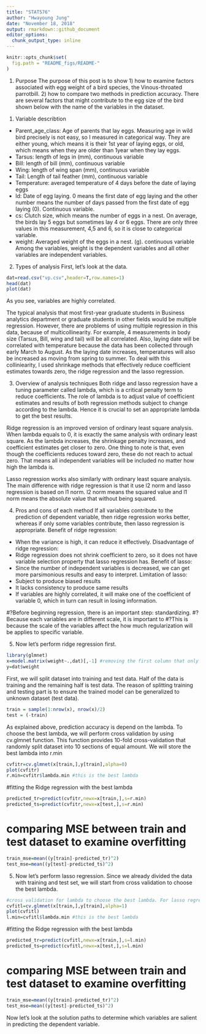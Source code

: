 ---
title: "STAT576"
author: "Hwayoung Jung"
date: "November 18, 2018"
output: rmarkdown::github_document
editor_options: 
  chunk_output_type: inline
---
```{r, echo = FALSE}
knitr::opts_chunk$set(
  fig.path = "README_figs/README-"
)
```
1. Purpose 
The purpose of this post is to show 1) how to examine factors associated with egg weight of a bird species, the Vinous-throated parrotbill. 2) how to compare two methods in prediction accuracy. There are several factors that might contribute to the egg size of the bird shown below with the name of the variables in the dataset.


1) Variable describtion
- Parent_age_class: Age of parents that lay eggs. Measuring age in wild bird precisely is not easy, so I measured in categorical way. They are either young, which means it is their 1st year of laying eggs, or old, which means when they are older than 1year when they lay eggs. 
- Tarsus: length of legs in (mm), continuous variable
- Bill: length of bill (mm), continuous variable
- Wing: length of wing span (mm), continuous variable 
- Tail: Length of tail feather (mm), continuous variable
- Temperature: averaged temperature of 4 days before the date of laying eggs
- ld: Date of egg laying. 0 means the first date of egg laying and the other number means the number of days passed from the first date of egg laying (0). Continuous variable.
- cs: Clutch size, which means the number of eggs in a nest. On average, the birds lay 5 eggs but sometimes lay 4 or 6 eggs. There are only three values in this measurement, 4,5 and 6, so it is close to categorical variable.
- weight: Averaged weight of the eggs in a nest. (g). continuous variable
Among the variables, weight is the dependent variables and all other variables are independent variables.


2. Types of analysis
First, let's look at the data.

```{r}
dat=read.csv("vp.csv",header=T,row.names=1)
head(dat)
plot(dat)
```
As you see, variables are highly correlated.

The typical analysis that most first-year graduate students in Business analytics department or graduate students in other fields would be multiple regression. However, there are problems of using multiple regression in this data, because of multicollinearity. For example, 4 measurements in body size (Tarsus, Bill, wing and tail) will be all correlated. Also, laying date will be correlated with temperature because the data has been collected through early March to August. As the laying date increases, temperatures will also be increased as moving from spring to summer. To deal with this colliniearity, I used shrinkage methods that effectively reduce coefficient estimates towards zero, the ridge regression and the lasso regression.

3. Overview of analysis techniques
Both ridge and lasso regression have a tuning parameter called lambda, which is a critical penalty term to reduce coefficients. The role of lambda is to adjust value of coefficient estimates and results of both regression methods subject to change according to the lambda. Hence it is crucial to set an appropriate lambda to get the best results. 

Ridge regression is an improved version of ordinary least square analysis. When lambda equals to 0, it is exactly the same analysis with ordinary least square. As the lambda increases, the shrinkage penalty increases, and coefficient estimates get closer to zero. One thing to note is that, even though the coefficients reduces toward zero, these do not reach to actual zero. That means all independent variables will be included no matter how high the lambda is.

Lasso regression works also similarly with ordinary least square analysis. The main difference with ridge regression is that it use l2 norm and lasso regression is based on l1 norm. l2 norm means the squared value and l1 norm means the absolute value that without being squared. 

4. Pros and cons of each method
If all variables contribute to the prediction of dependent variable, then ridge regression works better, whereas if only some variables contribute, then lasso regression is appropriate.
Benefit of ridge regression: 
  -	When the variance is high, it can reduce it effectively.
Disadvantage of ridge regression:
  -	Ridge regression does not shrink coefficient to zero, so it does not have variable selection property that lasso regression has.
Benefit of lasso: 
  -	Since the number of independent variables is decreased, we can get more parsimonious results and easy to interpret.
Limitation of lasso:
  -	Subject to produce biased results
  -	It lacks consistency to produce same results
  -	If variables are highly correlated, it will make one of the coefficient of variable 0, which in turn can result in losing information. 

#?Before beginning regression, there is an important step: standardizing.
#?Because each variables are in different scale, it is important to 
#?This is because the scale of the variables affect the how much regularization will be applies to specific variable.

5. Now let's perform ridge regression first.

```{r}
library(glmnet)
x=model.matrix(weight~.,dat)[,-1] #removing the first column that only has intercept (we don't need it)
y=dat$weight
```
First, we will split dataset into training and test data. Half of the data is training and the remaining half is test data. The reason of splitting training and testing part is to ensure the trained model can be generalized to unknown dataset (test data).
```{r}
train = sample(1:nrow(x), nrow(x)/2)
test = (-train)
```
As explained above, prediction accuracy is depend on the lambda.
To choose the best lambda, we will perform cross validation by using cv.glmnet function.
This function provides 10-fold cross-validation that randomly split dataset into 10 sections of equal amount.
We will store the best lambda into r.min
```{r}
cvfitr=cv.glmnet(x[train,],y[train],alpha=0)
plot(cvfitr)
r.min=cvfitr$lambda.min #this is the best lambda
```
#fitting the Ridge regression with the best lambda 
```{r}
predicted_tr=predict(cvfitr,newx=x[train,],s=r.min)
predicted_ts=predict(cvfitr,newx=x[test,],s=r.min)
```
#	comparing MSE between train and test dataset to examine overfitting
```{r}
train_mse=mean((y[train]-predicted_tr)^2)
test_mse=mean((y[test]-predicted_ts)^2)

```
5. Now let's perform lasso regression. Since we already divided the data with training and test set, we will start from cross validation to choose the best lambda.
```{r}
#cross validation for lambda to choose the best lambda. For lasso regression, we choose alpha as 1.
cvfitl=cv.glmnet(x[train,],y[train],alpha=1)
plot(cvfitl)
l.min=cvfitl$lambda.min #this is the best lambda
```
#fitting the Ridge regression with the best lambda 
```{r}
predicted_tr=predict(cvfitl,newx=x[train,],s=l.min)
predicted_ts=predict(cvfitl,newx=x[test,],s=l.min)
```
#	comparing MSE between train and test dataset to examine overfitting
```{r}
train_mse=mean((y[train]-predicted_tr)^2)
test_mse=mean((y[test]-predicted_ts)^2)

```
Now let's look at the solution paths to determine which variables are salient in predicting the dependent variable.
